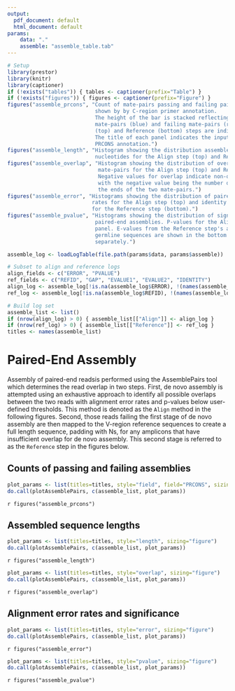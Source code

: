 ```yaml
---
output:
  pdf_document: default
  html_document: default
params:
    data: "."
    assemble: "assemble_table.tab"
---
```


```r
# Setup
library(prestor)
library(knitr)
library(captioner)
if (!exists("tables")) { tables <- captioner(prefix="Table") }
if (!exists("figures")) { figures <- captioner(prefix="Figure") }
figures("assemble_prcons", "Count of mate-pairs passing and failing paired-end assembly are 
                            shown by by C-region primer annotation.
                            The height of the bar is stacked reflecting the number of passing
                            mate-pairs (blue) and failing mate-pairs (red). Results for the Align
                            (top) and Reference (bottom) steps are indicated separately. 
                            The title of each panel indicates the input file that contains the 
                            PRCONS annotation.")
figures("assemble_length", "Histogram showing the distribution assembled sequence lengths in 
                            nucleotides for the Align step (top) and Reference step (bottom).")
figures("assemble_overlap", "Histogram showing the distribution of overlapping nucleotides between 
                             mate-pairs for the Align step (top) and Reference step (bottom).
                             Negative values for overlap indicate non-overlapping mate-pairs
                             with the negative value being the number of gap characters between
                             the ends of the two mate-pairs.")
figures("assemble_error", "Histograms showing the distribution of paired-end assembly error 
                           rates for the Align step (top) and identity to the reference germline 
                           for the Reference step (bottom).")
figures("assemble_pvalue", "Histograms showing the distribution of significance scores for 
                            paired-end assemblies. P-values for the Align mode are shown in the top
                            panel. E-values from the Reference step's alignment against the 
                            germline sequences are shown in the bottom panel for both input files
                            separately.")
```

```r
assemble_log <- loadLogTable(file.path(params$data, params$assemble))

# Subset to align and reference logs
align_fields <- c("ERROR", "PVALUE")
ref_fields <- c("REFID", "GAP", "EVALUE1", "EVALUE2", "IDENTITY")
align_log <- assemble_log[!is.na(assemble_log$ERROR), !(names(assemble_log) %in% ref_fields)]
ref_log <- assemble_log[!is.na(assemble_log$REFID), !(names(assemble_log) %in% align_fields)]

# Build log set
assemble_list <- list()
if (nrow(align_log) > 0) { assemble_list[["Align"]] <- align_log }
if (nrow(ref_log) > 0) { assemble_list[["Reference"]] <- ref_log }
titles <- names(assemble_list)
```

# Paired-End Assembly

Assembly of paired-end readsis performed using the AssemblePairs tool which 
determines the read overlap in two steps. First, de novo assembly is attempted 
using an exhaustive approach to identify all possible overlaps between the 
two reads with alignment error rates and p-values below user-defined thresholds. 
This method is denoted as the `Align` method in the following figures. 
Second, those reads failing the first stage of de novo assembly are then 
mapped to the V-region reference sequences to create a full length sequence, 
padding with Ns, for any amplicons that have insufficient overlap for 
de novo assembly. This second stage is referred to as the `Reference` step in the
figures below.

## Counts of passing and failing assemblies

```r
plot_params <- list(titles=titles, style="field", field="PRCONS", sizing="figure")
do.call(plotAssemblePairs, c(assemble_list, plot_params))
```

`r figures("assemble_prcons")`

## Assembled sequence lengths

```r
plot_params <- list(titles=titles, style="length", sizing="figure")
do.call(plotAssemblePairs, c(assemble_list, plot_params))
```

`r figures("assemble_length")`


```r
plot_params <- list(titles=titles, style="overlap", sizing="figure")
do.call(plotAssemblePairs, c(assemble_list, plot_params))
```

`r figures("assemble_overlap")`

## Alignment error rates and significance

```r
plot_params <- list(titles=titles, style="error", sizing="figure")
do.call(plotAssemblePairs, c(assemble_list, plot_params))
```

`r figures("assemble_error")`

```r
plot_params <- list(titles=titles, style="pvalue", sizing="figure")
do.call(plotAssemblePairs, c(assemble_list, plot_params))
```

`r figures("assemble_pvalue")`